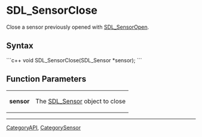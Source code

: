 
= SDL_SensorClose =
Close a sensor previously opened with [[SDL_SensorOpen]].


== Syntax ==
```c++
void SDL_SensorClose(SDL_Sensor *sensor);
```

== Function Parameters ==
{|
|'''sensor'''
|The [[SDL_Sensor]] object to close
|}

----
[[CategoryAPI]], [[CategorySensor]]
